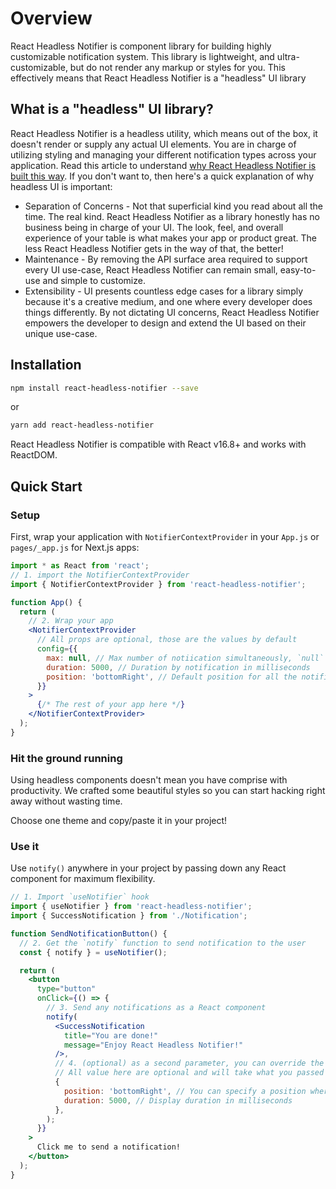 
# Overview

React Headless Notifier is component library for building highly customizable notification system. This library is lightweight, and ultra-customizable, but do not render any markup or styles for you. This effectively means that React Headless Notifier is a "headless" UI library

## What is a "headless" UI library?

React Headless Notifier is a headless utility, which means out of the box, it doesn't render or supply any actual UI elements. You are in charge of utilizing styling and managing your different notification types across your application. Read this article to understand [why React Headless Notifier is built this way](https://www.merrickchristensen.com/articles/headless-user-interface-components/). If you don't want to, then here's a quick explanation of why headless UI is important:

- Separation of Concerns - Not that superficial kind you read about all the time. The real kind. React Headless Notifier as a library honestly has no business being in charge of your UI. The look, feel, and overall experience of your table is what makes your app or product great. The less React Headless Notifier gets in the way of that, the better!
- Maintenance - By removing the API surface area required to support every UI use-case, React Headless Notifier can remain small, easy-to-use and simple to customize.
- Extensibility - UI presents countless edge cases for a library simply because it's a creative medium, and one where every developer does things differently. By not dictating UI concerns, React Headless Notifier empowers the developer to design and extend the UI based on their unique use-case.

## Installation

```bash
npm install react-headless-notifier --save
```

or

```bash
yarn add react-headless-notifier
```

React Headless Notifier is compatible with React v16.8+ and works with ReactDOM.

## Quick Start

### Setup

First, wrap your application with `NotifierContextProvider` in your `App.js` or `pages/_app.js` for Next.js apps:

```jsx
import * as React from 'react';
// 1. import the NotifierContextProvider
import { NotifierContextProvider } from 'react-headless-notifier';

function App() {
  return (
    // 2. Wrap your app
    <NotifierContextProvider
      // All props are optional, those are the values by default
      config={{
        max: null, // Max number of notiication simultaneously, `null` will result in no maximum
        duration: 5000, // Duration by notification in milliseconds
        position: 'bottomRight', // Default position for all the notification if it's not specify when using `notify()`, valid positions are 'top', 'topRight', 'topLeft', 'bottomRight', 'bottomLeft', 'bottom'.
      }}
    >
      {/* The rest of your app here */}
    </NotifierContextProvider>
  );
}
```

### Hit the ground running

Using headless components doesn't mean you have comprise with productivity. We crafted some beautiful styles so you can start hacking right away without
wasting time.

Choose one theme and copy/paste it in your project!

<ThemePicker selectedTheme={props.selectedTheme} onChange={props.onChange} />

### Use it

Use `notify()` anywhere in your project by passing down any React component for maximum flexibility.

```jsx
// 1. Import `useNotifier` hook
import { useNotifier } from 'react-headless-notifier';
import { SuccessNotification } from './Notification';

function SendNotificationButton() {
  // 2. Get the `notify` function to send notification to the user
  const { notify } = useNotifier();

  return (
    <button
      type="button"
      onClick={() => {
        // 3. Send any notifications as a React component
        notify(
          <SuccessNotification
            title="You are done!"
            message="Enjoy React Headless Notifier!"
          />,
          // 4. (optional) as a second parameter, you can override the default config for this specific notification
          // All value here are optional and will take what you passed in the `<NotifierContextProvider />`
          {
            position: 'bottomRight', // You can specify a position where the notification should appears, valid positions are 'top', 'topRight', 'topLeft', 'bottomRight', 'bottomLeft', 'bottom'.
            duration: 5000, // Display duration in milliseconds
          },
        );
      }}
    >
      Click me to send a notification!
    </button>
  );
}
```
